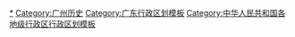 {{Navbox
|listclass = hlist
|name = 广州市行政区划
|title = [[广州市]]行政区划
|above = 省级行政区：[[广东省]]　　政府驻地：[[越秀区]]
|image = [[File:Administrative_Division_Guangzhou_2.png|150px]]
|state = {{{state<includeonly>|collapsed</includeonly>}}}

|group1style = background: #ececec; text-align: center;
|group1 = [[县级行政区]]
|liststyle = background: #ececec; text-align: center;
|list1 = 11[[县级行政区]]（11[[市辖区]]）；176[[乡级行政区]]（142[[街道办事处]]、34[[行政建制镇|镇]]）

|group2 = [[市辖区]]
|groupstyle = text-align: center;
|list2 = {{Navbox|child

|group1 = [[荔湾区]]
|groupstyle = text-align: center;
|list1 =  {{Navbox|child
|group1 = 22街道
|list1 =
* [[沙面街道]]
* [[岭南街道 (广州市)|岭南街道]]
* [[华林街道]]
* [[多宝街道]]
* [[昌华街道]]
* [[逢源街道]]
* [[龙津街道]]
* [[金花街道]]
* [[彩虹街道 (广州市)|彩虹街道]]
* [[南源街道]]
* [[西村街道]]
* [[站前街道 (广州市)|站前街道]]
* [[桥中街道]]
* [[白鹤洞街道]]
* [[冲口街道|-{zh-cn:冲;zh-tw:沖;zh-hk:沖;zh-sg:冲;}-口街道]]
* [[花地街道]]
* [[石围塘街道]]
* [[茶滘街道]]
* [[东漖街道]]
* [[海龙街道 (广州市)|海龙街道]]
* [[东沙街道]]
* [[中南街道 (广州市)|中南街道]]
}}

|group2 = [[越秀区]]
|list2 =  {{Navbox|child
|group1 = 18街道
|list1 =
* [[洪桥街道]]
* [[北京街道 (广州市)|北京街道]]
* [[六榕街道]]
* [[流花街道]]
* [[光塔街道]]
* [[人民街道 (广州市)|人民街道]]
* [[东山街道 (广州市)|东山街道]]
* [[农林街道]]
* [[梅花村街道]]
* [[黄花岗街道]]
* [[华乐街道]]
* [[大塘街道 (广州市)|大塘街道]]
* [[珠光街道]]
* [[大东街道 (广州市)|大东街道]]
* [[白云街道 (广州市)|白云街道]]
* [[登峰街道 (广州市)|登峰街道]]
* [[矿泉街道]]
* [[建设街道 (广州市)|建设街道]]
}}

|group3 = [[海珠区]]
|list3 =  {{Navbox|child
|group1 = 18街道
|list1 =
* [[赤岗街道]]
* [[新港街道 (广州市)|新港街道]]
* [[昌岗街道]]
* [[江南中街道]]
* [[滨江街道 (广州市)|滨江街道]]
* [[素社街道]]
* [[海幢街道]]
* [[南华西街道]]
* [[龙凤街道 (广州市)|龙凤街道]]
* [[沙园街道]]
* [[南石头街道]]
* [[凤阳街道]]
* [[瑞宝街道]]
* [[江海街道 (广州市)|江海街道]]
* [[琶洲街道]]
* [[南洲街道]]
* [[华洲街道]]
* [[官洲街道]]
}}

|group4 = [[天河区]]
|list4 =  {{Navbox|child
|group1 = 21街道
|list1 =
* [[五山街道]]
* [[员村街道]]
* [[车陂街道]]
* [[沙河街道 (广州市)|沙河街道]]
* [[石牌街道]]
* [[沙东街道]]
* [[天河南街道]]
* [[林和街道]]
* [[兴华街道 (广州市)|兴华街道]]
* [[棠下街道]]
* [[天园街道]]
* [[猎德街道]]
* [[冼村街道]]
* [[元岗街道]]
* [[黄村街道]]
* [[凤凰街道 (广州市)|凤凰街道]]
* [[龙洞街道 (广州市)|龙洞街道]]
* [[长兴街道 (广州市)|长兴街道]]
* [[前进街道 (广州市)|前进街道]]
* [[珠吉街道]]
* [[新塘街道 (广州市)|新塘街道]]
}}

|group5 = [[白云区 (广州市)|白云区]]
|list5 =  {{Navbox|child
|group1 = 20街道
|list1 =
* [[三元里街道]]
* [[松洲街道]]
* [[景泰街道]]
* [[同德街道]]
* [[黄石街道]]
* [[棠景街道]]
* [[新市街道 (广州市)|新市街道]]
* [[同和街道 (广州市)|同和街道]]
* [[京溪街道]]
* [[永平街道]]
* [[嘉禾街道 (广州市)|嘉禾街道]]
* [[均禾街道]]
* [[石井街道 (广州市)|石井街道]]
* [[金沙街道 (广州市)|金沙街道]]
* [[云城街道 (广州市)|云城街道]]
* [[鹤龙街道]]
* [[白云湖街道]]
* [[石门街道]]
* [[龙归街道]]
* [[大源街道]]
|group2 = 4镇
|list2 =
* [[人和镇 (广州市)|人和镇]]
* [[太和镇 (广州市)|太和镇]]
* [[钟落潭镇|-{zh-cn:钟;zh-tw:鐘;zh-hk:鐘;zh-sg:钟;}-落潭镇]]
* [[江高镇]]
}}

|group6 = [[黄埔区]]
|list6 =  {{Navbox|child
|group1 = 16街道
|list1 =
* [[黄埔街道]]
* [[红山街道 (广州市)|红山街道]]
* [[鱼珠街道]]
* [[大沙街道]]
* [[文冲街道]]
* [[穗东街道]]
* [[南岗街道 (广州市)|南岗街道]]
* [[长洲街道]]
* [[夏港街道 (广州市)|夏港街道]]
* [[萝岗街道]]
* [[联和街道]]
* [[永和街道 (广州市)|永和街道]]
* [[长岭街道 (广州市)|长岭街道]]
* [[云埔街道]]
* [[龙湖街道 (广州市)|龙湖街道]]
* [[九佛街道]]
|group2 = 1镇
|list2 =
* [[新龙镇 (广州市)|新龙镇]]
}}

|group7 = [[番禺区]]
|list7 =  {{Navbox|child
|group1 = 11街道
|list1 =
* [[沙湾街道 (广州市)|沙湾街道]]
* [[钟村街道|-{zh-cn:钟;zh-tw:鍾;zh-hk:鍾;zh-sg:钟;}-村街道]]
* [[大石街道 (广州市)|大石街道]]
* [[市桥街道]]
* [[沙头街道 (广州市)|沙头街道]]
* [[东环街道 (广州市)|东环街道]]
* [[桥南街道 (广州市)|桥南街道]]
* [[小谷围街道]]
* [[洛浦街道 (广州市)|洛浦街道]]
* [[石壁街道]]
* [[大龙街道]]
|group2 = 5镇
|list2 =
* [[石碁镇]]
* [[南村镇 (广州市)|南村镇]]
* [[新造镇]]
* [[化龙镇 (广州市)|化龙镇]]
* [[石楼镇 (广州市)|石楼镇]]
}}

|group8 = [[花都区]]
|list8 =  {{Navbox|child
|group1 = 4街道
|list1 =
* [[新华街道 (广州市)|新华街道]]
* [[新雅街道]]
* [[花城街道]]
* [[秀全街道]]
|group2 = 6镇
|list2 =
* [[梯面镇]]
* [[花山镇 (广州市)|花山镇]]
* [[花东镇]]
* [[炭步镇]]
* [[赤坭镇]]
* [[狮岭镇]]
}}

|group9 = [[南沙区 (广州市)|南沙区]]
|list9 =  {{Navbox|child
|group1 = 3街道
|list1 =
* [[南沙街道 (广州市)|南沙街道]]
* [[珠江街道]]
* [[龙穴街道]]
|group2 = 6镇
|list2 =
* [[横沥镇 (广州市)|横沥镇]]
* [[万顷沙镇]]
* [[黄阁镇]]
* [[东涌镇 (广州市)|东涌镇]]
* [[大岗镇 (广州市)|大岗镇]]
* [[榄核镇]]
}}

|group10 = [[从化区]]
|list10 =  {{Navbox|child
|group1 = 3街道
|list1 =
* [[街口街道]]
* [[城郊街道 (广州市)|城郊街道]]
* [[江埔街道]]
|group2 = 5镇
|list2 =
* [[温泉镇 (广州市)|温泉镇]]
* [[良口镇]]
* [[吕田镇]]
* [[太平镇 (广州市)|太平镇]]
* [[鳌头镇 (广州市)|鳌头镇]]
}}

|group11 = [[增城区]]
|list11 =  {{Navbox|child
|group1 = 6街道
|list1 =
* [[荔城街道]]
* [[增江街道]]
* [[朱村街道 (广州市)|朱村街道]]
* [[永宁街道 (广州市)|永宁街道]]
* [[荔湖街道]]
* [[宁西街道]]
|group2 = 7镇
|list2 =
* [[正果镇]]
* [[石滩镇 (广州市)|石滩镇]]
* [[新塘镇 (广州市)|新塘镇]]
* [[中新镇 (广州市)|中新镇]]
* [[派潭镇]]
* [[小楼镇]]
* [[仙村镇]]
}}

}}
}}<noinclude>
[[Category:广州行政区划|*]]
[[Category:广州历史]]
[[Category:广东行政区划模板]]
[[Category:中华人民共和国各地级行政区行政区划模板]]
</noinclude>